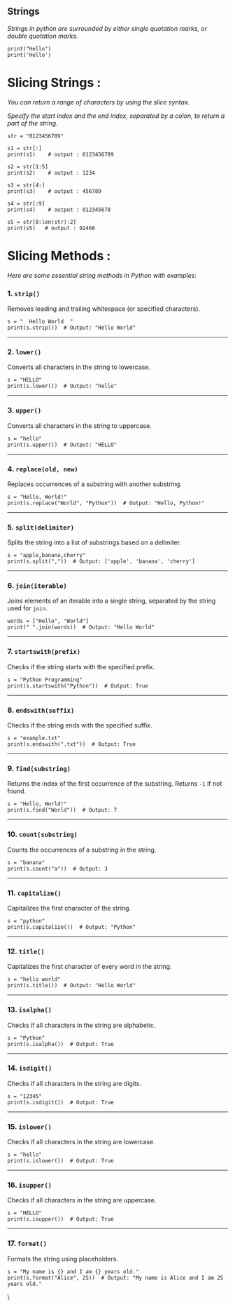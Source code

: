 **Strings**
-----------

_Strings in python are surrounded by either single quotation marks, or double quotation marks._

    print("Hello")
    print('Hello')

**Slicing Strings :**
=====================

_You can return a range of characters by using the slice syntax._

_Specify the start index and the end index, separated by a colon, to return a part of the string._

    str = "0123456789"
    
    s1 = str[:]
    print(s1)    # output : 0123456789
    
    s2 = str[1:5]
    print(s2)    # output : 1234
    
    s3 = str[4:]
    print(s3)    # output : 456789
    
    s4 = str[:9]
    print(s4)    # output : 012345678 
    
    s5 = str[0:len(str):2]
    print(s5)   # output : 02468
    

**Slicing Methods :**
=====================

_Here are some essential string methods in Python with examples:_

### 1\. **`strip()`**

Removes leading and trailing whitespace (or specified characters).

    s = "  Hello World  "
    print(s.strip())  # Output: "Hello World"
    

* * *

### 2\. **`lower()`**

Converts all characters in the string to lowercase.

    s = "HELLO"
    print(s.lower())  # Output: "hello"
    

* * *

### 3\. **`upper()`**

Converts all characters in the string to uppercase.

    s = "hello"
    print(s.upper())  # Output: "HELLO"
    

* * *

### 4\. **`replace(old, new)`**

Replaces occurrences of a substring with another substring.

    s = "Hello, World!"
    print(s.replace("World", "Python"))  # Output: "Hello, Python!"
    

* * *

### 5\. **`split(delimiter)`**

Splits the string into a list of substrings based on a delimiter.

    s = "apple,banana,cherry"
    print(s.split(","))  # Output: ['apple', 'banana', 'cherry']
    

* * *

### 6\. **`join(iterable)`**

Joins elements of an iterable into a single string, separated by the string used for `join`.

    words = ["Hello", "World"]
    print(" ".join(words))  # Output: "Hello World"
    

* * *

### 7\. **`startswith(prefix)`**

Checks if the string starts with the specified prefix.

    s = "Python Programming"
    print(s.startswith("Python"))  # Output: True
    

* * *

### 8\. **`endswith(suffix)`**

Checks if the string ends with the specified suffix.

    s = "example.txt"
    print(s.endswith(".txt"))  # Output: True
    

* * *

### 9\. **`find(substring)`**

Returns the index of the first occurrence of the substring. Returns `-1` if not found.

    s = "Hello, World!"
    print(s.find("World"))  # Output: 7
    

* * *

### 10\. **`count(substring)`**

Counts the occurrences of a substring in the string.

    s = "banana"
    print(s.count("a"))  # Output: 3
    

* * *

### 11\. **`capitalize()`**

Capitalizes the first character of the string.

    s = "python"
    print(s.capitalize())  # Output: "Python"
    

* * *

### 12\. **`title()`**

Capitalizes the first character of every word in the string.

    s = "hello world"
    print(s.title())  # Output: "Hello World"
    

* * *

### 13\. **`isalpha()`**

Checks if all characters in the string are alphabetic.

    s = "Python"
    print(s.isalpha())  # Output: True
    

* * *

### 14\. **`isdigit()`**

Checks if all characters in the string are digits.

    s = "12345"
    print(s.isdigit())  # Output: True
    

* * *

### 15\. **`islower()`**

Checks if all characters in the string are lowercase.

    s = "hello"
    print(s.islower())  # Output: True
    

* * *

### 16\. **`isupper()`**

Checks if all characters in the string are uppercase.

    s = "HELLO"
    print(s.isupper())  # Output: True
    

* * *

### 17\. **`format()`**

Formats the string using placeholders.

    s = "My name is {} and I am {} years old."
    print(s.format("Alice", 25))  # Output: "My name is Alice and I am 25 years old."
    

\\